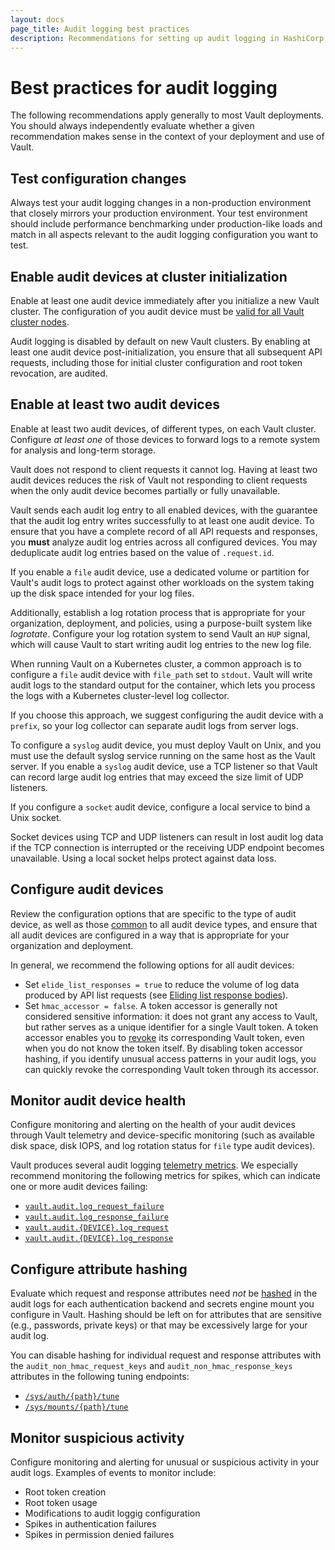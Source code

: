 ```yaml
---
layout: docs
page_title: Audit logging best practices
description: Recommendations for setting up audit logging in HashiCorp Vault.
---
```


# Best practices for audit logging

The following recommendations apply generally to most Vault deployments. You should always independently evaluate whether a given recommendation makes sense in the context of your deployment and use of Vault.

## Test configuration changes

Always test your audit logging changes in a non-production environment that closely mirrors your production environment. Your test environment should include performance benchmarking under production-like loads and match in all aspects relevant to the audit logging configuration you want to test.

## Enable audit devices at cluster initialization

Enable at least one audit device immediately after you initialize a new Vault cluster. The configuration of you audit device must be [valid for all Vault cluster nodes](/vault/docs/audit#enabling-and-disabling-audit-devices).

Audit logging is disabled by default on new Vault clusters. By enabling at least one audit device post-initialization, you ensure that all subsequent API requests, including those for initial cluster configuration and root token revocation, are audited.

## Enable at least two audit devices

Enable at least two audit devices, of different types, on each Vault cluster. Configure *at least one* of those devices to forward logs to a remote system for analysis and long-term storage.

Vault does not respond to client requests it cannot log. Having at least two audit devices reduces the risk of Vault not responding to client requests when the only audit device becomes partially or fully unavailable.

<Warning>
  Vault sends each audit log entry to all enabled devices, with the guarantee that the audit log entry writes successfully to at least one audit device. To ensure that you have a complete record of all API requests and responses, you <strong>must</strong> analyze audit log entries across all configured devices. You may deduplicate audit log entries based on the value of <code>.request.id</code>.
</Warning>

<Tabs>

<Tab heading="File devices">

If you enable a `file` audit device, use a dedicated volume or partition for Vault's audit logs to protect against other workloads on the system taking up the disk space intended for your log files.

Additionally, establish a log rotation process that is appropriate for your organization, deployment, and policies, using a purpose-built system like *logrotate*. Configure your log rotation system to send Vault an `HUP` signal, which will cause Vault to start writing audit log entries to the new log file.

<Tip title="Logging with Kubernetes">

  When running Vault on a Kubernetes cluster, a common approach is to configure a `file` audit device with `file_path` set to `stdout`. Vault will write audit logs to the standard output for the container, which lets you process the logs with a Kubernetes cluster-level log collector.
  
  If you choose this approach, we suggest configuring the audit device with a `prefix`, so your log collector can separate audit logs from server logs.

</Tip>

</Tab>

<Tab heading="Syslog devices">

To configure a `syslog` audit device, you must deploy Vault on Unix, and you must use the default syslog service running on the same host as the Vault server. If you enable a `syslog` audit device, use a TCP listener so that Vault can record large audit log entries that may exceed the size limit of UDP listeners.

</Tab>

<Tab heading="Socket devices">

If you configure a `socket` audit device, configure a local service to bind a Unix socket.

Socket devices using TCP and UDP listeners can result in lost audit log data if the TCP connection is interrupted or the receiving UDP endpoint becomes unavailable. Using a local socket helps protect against data loss.

</Tab>

</Tabs>

## Configure audit devices

Review the configuration options that are specific to the type of audit device, as well as those [common](/vault/api-docs/system/audit#parameters) to all audit device types, and ensure that all audit devices are configured in a way that is appropriate for your organization and deployment.

In general, we recommend the following options for all audit devices:

- Set `elide_list_responses = true` to reduce the volume of log data produced by API list requests (see [Eliding list response bodies](/vault/docs/audit#eliding-list-response-bodies)).  
- Set `hmac_accessor = false`. A token accessor is generally not considered sensitive information: it does not grant any access to Vault, but rather serves as a unique identifier for a single Vault token. A token accessor enables you to [revoke](/vault/docs/commands/token/revoke) its corresponding Vault token, even when you do not know the token itself. By disabling token accessor hashing, if you identify unusual access patterns in your audit logs, you can quickly revoke the corresponding Vault token through its accessor.

## Monitor audit device health

Configure monitoring and alerting on the health of your audit devices through Vault telemetry and device-specific monitoring (such as available disk space, disk IOPS, and log rotation status for `file` type audit devices).

Vault produces several audit logging [telemetry metrics](/vault/docs/internals/telemetry/metrics/audit). We especially recommend monitoring the following metrics for spikes, which can indicate one or more audit devices failing:

- [`vault.audit.log_request_failure`](/vault/docs/internals/telemetry/metrics/audit#vault-audit-log_request_failure)
- [`vault.audit.log_response_failure`](/vault/docs/internals/telemetry/metrics/audit#vault-audit-log_response_failure)
- [`vault.audit.{DEVICE}.log_request`](/vault/docs/internals/telemetry/metrics/audit#vault-audit-device-log_request)
- [`vault.audit.{DEVICE}.log_response`](/vault/docs/internals/telemetry/metrics/audit#vault-audit-device-log_response)

## Configure attribute hashing

Evaluate which request and response attributes need *not* be [hashed](/vault/docs/audit#hashing-of-sensitive-values) in the audit logs for each authentication backend and secrets engine mount you configure in Vault. Hashing should be left on for attributes that are sensitive (e.g., passwords, private keys) or that may be excessively large for your audit log.

You can disable hashing for individual request and response attributes with the `audit_non_hmac_request_keys` and `audit_non_hmac_response_keys` attributes in the following tuning endpoints:

- [`/sys/auth/{path}/tune`](/vault/api-docs/system/auth#tune-auth-method)
- [`/sys/mounts/{path}/tune`](/vault/api-docs/system/mounts#tune-mount-configuration)

## Monitor suspicious activity

Configure monitoring and alerting for unusual or suspicious activity in your audit logs. Examples of events to monitor include:

- Root token creation
- Root token usage
- Modifications to audit loggig configuration
- Spikes in authentication failures
- Spikes in permission denied failures
